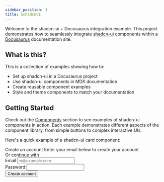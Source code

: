 ```yaml
---
sidebar_position: 1
title: SchadcnUI
---
```



Welcome to the shadcn-ui + Docusaurus integration example. This project demonstrates how to seamlessly integrate [shadcn-ui](https://ui.shadcn.com/) components within a [Docusaurus](https://docusaurus.io/) documentation site.

## What is this?

This is a collection of examples showing how to:
- Set up shadcn-ui in a Docusaurus project
- Use shadcn-ui components in MDX documentation
- Create reusable component examples
- Style and theme components to match your documentation

## Getting Started

Check out the [Components](/docs/components) section to see examples of shadcn-ui components in action. Each example demonstrates different aspects of the component library, from simple buttons to complex interactive UIs.

Here's a quick example of a shadcn-ui card component:

<div className="container mx-auto py-10">
  <Card>
    <CardHeader className="space-y-1">
      <CardTitle className="text-2xl">Create an account</CardTitle>
      <CardDescription>
        Enter your email below to create your account
      </CardDescription>
    </CardHeader>
    <CardContent className="grid gap-4">
      <div className="relative">
        <div className="absolute inset-0 flex items-center">
          <span className="w-full border-t" />
        </div>
        <div className="relative flex justify-center text-xs uppercase">
          <span className="bg-background px-2 text-muted-foreground">
            Or continue with
          </span>
        </div>
      </div>
      <div className="grid gap-2">
        <Label htmlFor="email">Email</Label>
        <Input id="email" type="email" placeholder="m@example.com" />
      </div>
      <div className="grid gap-2">
        <Label htmlFor="password">Password</Label>
        <Input id="password" type="password" />
      </div>
    </CardContent>
    <CardFooter>
      <Button className="w-full">Create account</Button>
    </CardFooter>
  </Card>
</div>